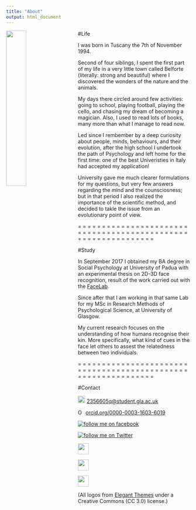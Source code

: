 ```yaml
---
title: "About"
output: html_document
---
```


<img src="images/profile.jpg" 
  style="width: 33%; 
       float: left;
       padding-right: 30px;
       padding-bottom: 400px">
   
#Life
  
  I was born in Tuscany the 7th of November 1994. 
  
  Second of four siblings, I spent the first part of my life in a very little town called Belforte (literally: strong and beautiful) where I discovered the wonders of the nature and the animals. 
  
  My days there circled around few activities: going to school, playing football, playing the cello, and chasing my dream of becoming a magician. Also, I used to read lots of books, many more than what I manage to read now.
  
 Led since I rembember by a deep curiosity about people, minds, behaviours, and their evolution, after the high school I undertook the path of Psychology and left home for the first time: one of the best Univeristies in Italy had accepted my application!
  
  University gave me much clearer formulations for my questions, but very few answers regarding the mind and the counsciosness; but in that period I also realized the importance of the scientific method, and decided to takle the issue from an evolutionary point of view. 
  
= = = = = = = = = = = = = = = = = = = = = = = = = = = = = = = = = = = = = = = = = = = = = = = = = = = = = = = = = = = = = = 
  
#Study
    
  In September 2017 I obtained my BA degree in Social Psychology at University of Padua with an experimental thesis on   2D-3D face recognition, result of the work carried out with the [FaceLab](facelab.org). 
  
  Since after that I am working in that same Lab for my MSc in Research Methods of Psychological Science, at University of Glasgow.

  My current research focuses on the understanding of how humans recognise their kin. More specifically, what kind of cues in the face let others to assest the relatedness between two individuals.
  
= = = = = = = = = = = = = = = = = = = = = = = = = = = = = = = = = = = = = = = = = = = = = = = = = = = = = = = = = = = = = = 
  
  
#Contact
  
  <img src="images/mail.png"
 style="width: 20px"> [2356605q@student.gla.ac.uk](2356605q@student.gla.ac.uk)
  
 <a href="https://orcid.org/0000-0003-1603-6019" target="orcid.widget" rel="noopener noreferrer" style="vertical-align:top;"><img src="https://orcid.org/sites/default/files/images/orcid_16x16.png" style="width:1em;margin-right:.5em;" alt="ORCID iD icon">orcid.org/0000-0003-1603-6019</a>
 
 <a target="_blank" title="follow me on facebook" href="http://www.facebook.com/tommaso.querci.5"><img alt="follow me on facebook" src="https://c866088.ssl.cf3.rackcdn.com/assets/facebook30x30.png" border=0></a>    
 
 <a target="_blank" title="follow me on Twitter" href="http://www.twitter.com/tommy_oak"><img alt="follow me on Twitter" src="https://c866088.ssl.cf3.rackcdn.com/assets/twitter30x30.png" border=0></a> 
 
 [<img src="images/RG_square_green.jpg"
 style="width: 30px">](https://www.researchgate.net/profile/Tommaso_Querci)
 
 [<img src="images/osf_logo.png"
 style="width: 30px">](https://www.osf.io/xj5kp) 
 
 [<img src="images/github-logo.png"
 style="width: 30px">](https://github.com/Quercit)
 
 (All logos from [Elegant Themes](https://www.flaticon.com/packs/elegant-font) under a Creative Commons (CC 3.0) license.)